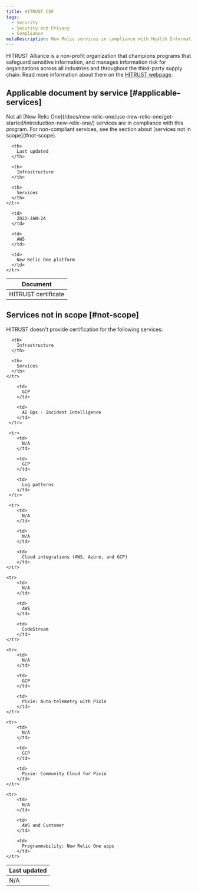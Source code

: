 ```yaml
---
title: HITRUST CSF
tags:
  - Security
  - Security and Privacy
  - Compliance
metaDescription: New Relic services in compliance with Health Information Trust Alliance (HITRUST).
---
```


HITRUST Alliance is a non-profit organization that champions programs that safeguard sensitive information, and manages information risk for organizations across all industries and throughout the third-party supply chain. Read more information about them on the [HITRUST webpage](https://hitrustalliance.net).

## Applicable document by service [#applicable-services]

<Callout variant="caution">
Not all [New Relic One](/docs/new-relic-one/use-new-relic-one/get-started/introduction-new-relic-one/) services are in compliance with this program. For non-compliant services, see the section about [services not in scope](#not-scope). 
</Callout>

<table>
  <thead>
    <tr>
      <th style={{ width: "200px" }}>
        Document
      </th>

      <th>
        Last updated
      </th>

      <th>
        Infrastructure
      </th>

      <th>
        Services
      </th>
    </tr>
  </thead>

  <tbody>
    <tr>
      <td>
        HITRUST certificate
      </td>

      <td>
        2022-JAN-24
      </td>

      <td>
        AWS
      </td> 

      <td>
        New Relic One platform
      </td>
    </tr>
  </tbody>
</table>

## Services not in scope [#not-scope]

HITRUST doesn't provide certification for the following services:

<table>
  <thead>
    <tr>
      <th style={{ width: "200px" }}>
        Last updated
      </th>

      <th>
        Infrastructure
      </th>

      <th>
        Services
      </th>
    </tr>
  </thead>

  <tbody>
      <tr>
        <td>
          N/A
        </td>

        <td>
          GCP
        </td>

        <td>
          AI Ops - Incident Intelligence
        </td> 
     </tr>

     <tr>
        <td>
          N/A
        </td>

        <td>
          GCP
        </td>

        <td>
          Log patterns
        </td> 
     </tr>

     <tr>
        <td>
          N/A
        </td>

        <td>
          N/A
        </td>

        <td>
          Cloud integrations (AWS, Azure, and GCP)
        </td> 
    </tr>
        
    <tr>
        <td>
          N/A
        </td>

        <td>
          AWS
        </td>

        <td>
          CodeStream
        </td> 
    </tr>
    
    <tr>
        <td>
          N/A
        </td>

        <td>
          GCP
        </td>

        <td>
          Pixie: Auto-telemetry with Pixie
        </td> 
    </tr>
    
    <tr>
        <td>
          N/A
        </td>

        <td>
          GCP
        </td>

        <td>
          Pixie: Community Cloud for Pixie 
        </td> 
    </tr>
        
    <tr>
        <td>
          N/A
        </td>

        <td>
          AWS and Customer
        </td>

        <td>
          Programmability: New Relic One apps
        </td> 
    </tr>
  </tbody>
</table>
